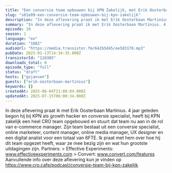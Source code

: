 ```yaml
---
title: "Een conversie team opbouwen bij KPN Zakelijk, met Erik Oosterbaan Martinius"
slug: "s01e09-een-conversie-team-opbouwen-bij-kpn-zakelijk"
description: "In deze aflevering praat ik met Erik Oosterbaan Martinius. 4 jaar geleden begon hij bij KPN als growth hacker en conversie specialist, heeft bij KPN zakelijk een heel CRO team opgebouwd en stuurt dat team nu aan in de rol van e-commerce manager. Zijn team bestaat uit een conversie specialist, online marketeer, content manager, online media manager, UX designer en een digital analist voor een totaal van 6FTE. Ik praat met hem over hoe hij dit team opgezet heeft, waar ze mee bezig zijn en wat hun grootste uitdagingen zijn. Partners: > Effective Experiments: www.effectiveexperiments.com > Convert: www.convert.com/features Aanvullende info over deze aflevering kun je vinden op https://www.cro.cafe/podcast/conversie-team-bij-kpn-zakelijk"
summary: "In deze aflevering praat ik met Erik Oosterbaan Martinius. 4 jaar geleden begon hij bij KPN als growth hacker en conversie specialist, heeft bij KPN zakelijk een heel CRO team opgebouwd en stuurt dat team nu aan in de rol van e-commerce manager. Zijn team bestaat uit een conversie specialist, online marketeer, content manager, online media manager, UX designer en een digital analist voor een totaal van 6FTE. Ik praat met hem over hoe hij dit team opgezet heeft, waar ze mee bezig zijn en wat hun grootste uitdagingen zijn.\r\n\r\nPartners:\r\n> Effective Experiments: www.effectiveexperiments.com\r\n> Convert: www.convert.com/features\r\n\r\nAanvullende info over deze aflevering kun je vinden op https://www.cro.cafe/podcast/conversie-team-bij-kpn-zakelijk"
episode: 10
season: 1
language: "en"
duration: "1882"
audioUrl: "https://media.transistor.fm/642b5d45/ee583178.mp3"
pubDate: 2025-01-13T14:34:35.000Z
transistorId: "110385"
downloads_total: 0
episode_type: "full"
status: "draft"
hosts: ["gxjansen"]
guests: ["erik-oosterbaan-martinius"]
keywords: []
createdAt: 2025-06-04T21:08:04.000Z
updatedAt: 2025-07-15T06:00:34.000Z
---
```


In deze aflevering praat ik met Erik Oosterbaan Martinius. 4 jaar geleden begon hij bij KPN als growth hacker en conversie specialist, heeft bij KPN zakelijk een heel CRO team opgebouwd en stuurt dat team nu aan in de rol van e-commerce manager. Zijn team bestaat uit een conversie specialist, online marketeer, content manager, online media manager, UX designer en een digital analist voor een totaal van 6FTE. Ik praat met hem over hoe hij dit team opgezet heeft, waar ze mee bezig zijn en wat hun grootste uitdagingen zijn. Partners: > Effective Experiments: www.effectiveexperiments.com > Convert: www.convert.com/features Aanvullende info over deze aflevering kun je vinden op https://www.cro.cafe/podcast/conversie-team-bij-kpn-zakelijk
